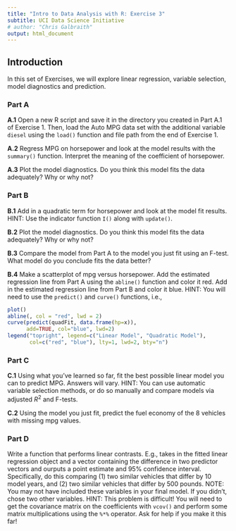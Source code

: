 ```yaml
---
title: "Intro to Data Analysis with R: Exercise 3"
subtitle: UCI Data Science Initiative
# author: "Chris Galbraith"
output: html_document
---
```


## Introduction
In this set of Exercises, we will explore linear regression, variable selection, model diagnostics and prediction.


### Part A 
**A.1** Open a new R script and save it in the directory you created in Part A.1 of Exercise 1. Then, load the Auto MPG data set with the additional variable ```diesel``` using the ```load()``` function and file path from the end of Exercise 1.

**A.2** Regress MPG on horsepower and look at the model results with the ```summary()``` function. Interpret the meaning of the coefficient of horsepower.

**A.3** Plot the model diagnostics. Do you think this model fits the data adequately? Why or why not?


### Part B
**B.1** Add in a quadratic term for horsepower and look at the model fit results. HINT: Use the indicator function ```I()``` along with ```update()```.

**B.2** Plot the model diagnostics. Do you think this model fits the data adequately? Why or why not?

**B.3** Compare the model from Part A to the model you just fit using an F-test. What model do you conclude fits the data better?

**B.4** Make a scatterplot of mpg versus horsepower. Add the estimated regression line from Part A using the ```abline()``` function and color it red. Add in the estimated regression line from Part B and color it blue. HINT: You will need to use the ```predict()``` and ```curve()``` functions, i.e., 
```r
plot()
abline(, col = "red", lwd = 2)
curve(predict(quadFit, data.frame(hp=x)), 
      add=TRUE, col="blue", lwd=2)
legend("topright", legend=c("Linear Model", "Quadratic Model"), 
       col=c("red", "blue"), lty=1, lwd=2, bty="n")
```


### Part C
**C.1** Using what you've learned so far, fit the best possible linear model you can to predict MPG. Answers will vary. HINT: You can use automatic variable selection methods, or do so manually and compare models via adjusted $R^2$ and F-tests.

**C.2** Using the model you just fit, predict the fuel economy of the 8 vehicles with missing mpg values.


### Part D
Write a function that performs linear contrasts. E.g., takes in the fitted linear regression object and a vector containing the difference in two predictor vectors and ourputs a point estimate and 95% confidence interval. Specifically, do this comparing (1) two similar vehicles that differ by 10 model years, and (2) two similar vehicles that differ by 500 pounds. NOTE: You may not have included these variables in your final model. If you didn't, chose two other variables. HINT: This problem is difficult! You will need to get the covariance matrix on the coefficients with ```vcov()``` and perform some matrix multiplications using the ```%*%``` operator. Ask for help if you make it this far!

